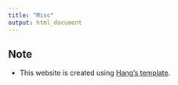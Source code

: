 ```yaml
---
title: "Misc"
output: html_document
---
```


## Note

- This website is created using [Hang's template](https://chenh19.github.io/Quarto/misc.html).

